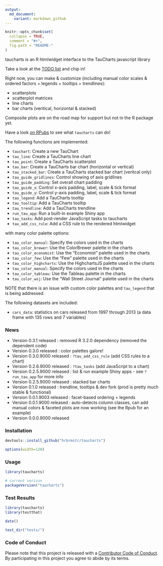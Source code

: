 ```yaml
---
output:
  md_document:
    variant: markdown_github
---
```


<!-- README.md is generated from README.Rmd. Please edit that file -->

```r
knitr::opts_chunk$set(
  collapse = TRUE,
  comment = "#>",
  fig.path = "README-"
)
```

taucharts is an R htmlwidget interface to the TauCharts javascript library

Take a look at the [TODO list](https://github.com/hrbrmstr/taucharts/issues/1) and chip in!

Right now, you can make & customize (including manual color scales & ordered factors + legends + tooltips + trendlines):

- scatterplots
- scatterplot matrices
- line charts
- bar charts (veritical, horizontal & stacked)

Composite plots are on the road map for support but not in the R package yet.

Have a look [on RPubs](http://rpubs.com/hrbrmstr/taucharts) to see what `taucharts` can do!

The following functions are implemented:

- `tauchart`:  Create a new TauChart
- `tau_line`:  Create a TauCharts line chart
- `tau_point`:  Create a TauCharts scatterplot
- `tau_bar`:  Create a TauCharts bar chart (horizontal or vertical)
- `tau_stacked_bar`: Create a TauCharts stacked bar chart (veritcal only)
- `tau_guide_gridlines`:  Control showing of axis gridlines
- `tau_guide_padding`:  Set overall chart padding
- `tau_guide_x`:  Control x-axis padding, label, scale & tick format
- `tau_guide_y`:  Control y-axis padding, label, scale & tick format
- `tau_legend`:  Add a TauCharts tooltip
- `tau_tooltip`:  Add a TauCharts tooltip
- `tau_trendline`:  Add a TauCharts trendline
- `run_tau_app`:  Run a built-in example Shiny app
- `tau_tasks`:  Add post-render JavaScript tasks to taucharts
- `tau_add_css_rule`: Add a CSS rule to the rendered htmlwidget

with many color palette options:

- `tau_color_manual`:  Specify the colors used in the charts
- `tau_color_brewer`:  Use the ColorBrewer palette in the charts
- `tau_color_economist`:  Use the "Economist" palette used in the charts
- `tau_color_few`:  Use the "Few" palette used in the charts
- `tau_color_highcharts`:  Use the HighchartsJS palette used in the charts
- `tau_color_manual`:  Specify the colors used in the charts
- `tau_color_tableau`:  Use the Tableau palette in the charts
- `tau_color_wsj`:  Use the "Wall Street Journal" palette used in the charts

NOTE that there is an issue with custom color palettes and `tau_legend` that is being addressed.

The following datasets are included:

- `cars_data`:  statistics on cars released from 1997 through 2013 (a data frame with 135 rows and 7 variables)

### News

- Version 0.3.1 released : removed R 3.2.0 dependency (removed the dependent code)
- Version 0.3.0 released : color palettes galore!
- Version 0.3.0.9000 released : `?tau_add_css_rule` (add CSS rules to a chart)
- Version 0.2.6.9000 released : `?tau_tasks` (add JavaScript to a chart)
- Version 0.2.5.9000 released : list & run example Shiny apps - see `?run_tau_app` for more info
- Version 0.2.5.9000 released : stacked bar charts
- Version 0.1.0 released : trendline, tooltips & dev fork (prod is pretty much stable & functional)
- Version 0.0.1.9003 released : facet-based ordering + legends
- Version 0.0.1.9000 released : auto-detects column classes, can add manual colors & faceted plots are now working (see the Rpub for an example)
- Version 0.0.0.9000 released

### Installation

```r
devtools::install_github("hrbrmstr/taucharts")
```

```r
options(width=120)
```

### Usage

```r
library(taucharts)

# current verison
packageVersion("taucharts")

```

### Test Results

```r
library(taucharts)
library(testthat)

date()

test_dir("tests/")
```

### Code of Conduct

Please note that this project is released with a [Contributor Code of Conduct](CONDUCT.md). 
By participating in this project you agree to abide by its terms.
